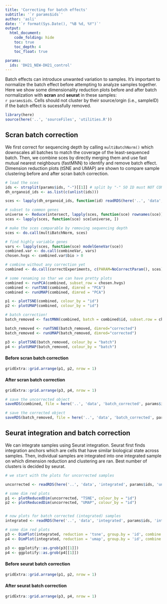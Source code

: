 ```yaml
---
title: 'Correcting for batch effects'
subtitle: '`r params$ids`'
author: 'asli'
date: '`r format(Sys.Date(), "%B %d, %Y")`'
output: 
  html_document:
    code_folding: hide
    toc: true
    toc_depth: 4
    toc_float: true

params:
  ids: 'DH21_NEW-DH21_control'
---
```


Batch effects can introduce unwanted variation to samples. It's important to normalize the batch effect before attempting to analyze samples together. Here we show some dimensionality reduction plots before and after batch normalization with **scran** and **seurat** in these samples:  
`r params$ids`. Cells should not cluster by their source/orgin (i.e., sampleID) if the batch effect is sucessfully removed.


```r

library(here)
source(here('..', 'sourceFiles', 'utilities.R'))

```


## Scran batch correction

We first correct for sequencing depth by calling `multiBatchNorm()` which downscales all batches to match the coverage of the least-sequenced batch. Then, we combine sces by directly merging them and use fast mutual nearest neighbours (fastMNN) to identify and remove batch effect. Dimension reduction plots (tSNE and UMAP) are shown to compare sample clustering before and after scran batch correction. 


```r

# load the sces
ids <- strsplit(params$ids, "-")[[1]] # split by "-" SO ID must NOT CONTAIN "-"
dh_organoid_ids <- as.list(c(unlist(ids)))

sces <- lapply(dh_organoid_ids, function(id) readRDS(here('..', 'data', 'clustered', 'sce', id, 'sce_clus.rds')))

```

```r

# subset to common genes 
universe <- Reduce(intersect, lapply(sces, function(sce) rownames(sce)))
sces <- lapply(sces, function(sce) sce[universe, ])

# make the sces comparable by removing sequencing depth 
sces <- do.call(multiBatchNorm, sces)

# find highly variable genes  
vars <- lapply(sces, function(sce) modelGeneVar(sce))
combined.var <- do.call(combineVar, vars)
chosen.hvgs <- combined.var$bio > 0

# combine without any correction yet
combined <- do.call(correctExperiments, c(PARAM=NoCorrectParam(), sces))

# some renaming so thar we can have pretty plots 
combined <- runPCA(combined, subset_row = chosen.hvgs)
combined <- runTSNE(combined, dimred = "PCA")
combined <- runUMAP(combined, dimred = "PCA")

p1 <- plotTSNE(combined, colour_by = "id")
p2 <- plotUMAP(combined, colour_by = "id")

# batch correction! 
batch_removed <- fastMNN(combined, batch = combined$id, subset.row = chosen.hvgs)

batch_removed <- runTSNE(batch_removed, dimred="corrected")
batch_removed <- runUMAP(batch_removed, dimred="corrected")

p3 <- plotTSNE(batch_removed, colour_by = "batch")
p4 <- plotUMAP(batch_removed, colour_by = "batch")

```

#### **Before** scran batch correction
```r

gridExtra::grid.arrange(p1, p2, nrow = 1)

```

#### **After** scran batch correction
```r

gridExtra::grid.arrange(p3, p4, nrow = 1)

```

```r
# save the uncorrected object
saveRDS(combined, file = here('..', 'data', 'batch_corrected', params$ids, 'uncorrected.rds'))

# save the corrected object 
saveRDS(batch_removed, file = here('..', 'data', 'batch_corrected', params$ids, 'corrected.rds'))

```


## Seurat integration and batch correction

We can integrate samples using Seurat integration. Seurat first finds integration anchors which are cells that have similar biological state across samples. Then, individual samples are integrated into one integrated sample on which dimension reduction and clustering are ran. Best number of clusters is decided by seurat.

```r
# we start with the plots for uncorrected samples  

uncorrected <- readRDS(here('..', 'data', 'integrated', params$ids, 'uncorrected.rds'))

# some dim red plots 
p1 <- plotReducedDim(uncorrected, "TSNE", colour_by = "id") 
p2 <- plotReducedDim(uncorrected, "UMAP", colour_by = "id") 


# now plots for batch corrected (integrated) samples 
integrated <- readRDS(here('..', 'data', 'integrated', params$ids, 'integrated.rds'))

# some dim red plots 
p3 <- DimPlot(integrated, reduction = 'tsne', group.by = 'id', combine = FALSE)
p4 <- DimPlot(integrated, reduction = 'umap', group.by = 'id', combine = FALSE)

p3 <- ggplotify::as.grob(p3[[1]])
p4 <- ggplotify::as.grob(p4[[1]])

```

#### **Before** seurat batch correction
```r

gridExtra::grid.arrange(p1, p2, nrow = 1)

```

#### **After** seurat batch correction  
```r

gridExtra::grid.arrange(p3, p4, nrow = 1)

```





